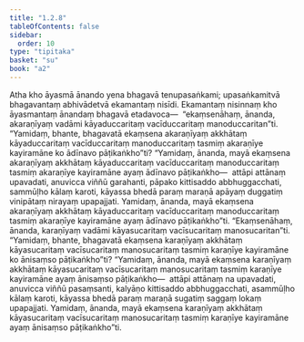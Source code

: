 ```yaml
---
title: "1.2.8"
tableOfContents: false
sidebar:
  order: 10
type: "tipitaka"
basket: "su"
book: "a2"
---
```



<DynamicBreadcrumb />

<Division number="18" book="a2">

<Paragraph number="47" book="a2">
Atha kho āyasmā ānando yena bhagavā tenupasaṅkami; upasaṅkamitvā bhagavantaṃ abhivādetvā ekamantaṃ nisīdi. Ekamantaṃ nisinnaṃ kho āyasmantaṃ ānandaṃ bhagavā etadavoca—  “ekaṃsenāhaṃ, ānanda, akaraṇīyaṃ vadāmi kāyaduccaritaṃ vacīduccaritaṃ manoduccaritan”ti. “Yamidaṃ, bhante, bhagavatā ekaṃsena akaraṇīyaṃ akkhātaṃ kāyaduccaritaṃ vacīduccaritaṃ manoduccaritaṃ tasmiṃ akaraṇīye kayiramāne ko ādīnavo pāṭikaṅkho”ti? “Yamidaṃ, ānanda, mayā ekaṃsena akaraṇīyaṃ akkhātaṃ kāyaduccaritaṃ vacīduccaritaṃ manoduccaritaṃ tasmiṃ akaraṇīye kayiramāne ayaṃ ādīnavo pāṭikaṅkho—  attāpi attānaṃ upavadati, anuvicca viññū garahanti, pāpako kittisaddo abbhuggacchati, sammūḷho kālaṃ karoti, kāyassa bhedā paraṃ maraṇā apāyaṃ duggatiṃ vinipātaṃ nirayaṃ upapajjati. Yamidaṃ, ānanda, mayā ekaṃsena akaraṇīyaṃ akkhātaṃ kāyaduccaritaṃ vacīduccaritaṃ manoduccaritaṃ tasmiṃ akaraṇīye kayiramāne ayaṃ ādīnavo pāṭikaṅkho”ti.
</Paragraph>

<Paragraph number="48" book="a2">
“Ekaṃsenāhaṃ, ānanda, karaṇīyaṃ vadāmi kāyasucaritaṃ vacīsucaritaṃ manosucaritan”ti. “Yamidaṃ, bhante, bhagavatā ekaṃsena karaṇīyaṃ akkhātaṃ kāyasucaritaṃ vacīsucaritaṃ manosucaritaṃ tasmiṃ karaṇīye kayiramāne ko ānisaṃso pāṭikaṅkho”ti? “Yamidaṃ, ānanda, mayā ekaṃsena karaṇīyaṃ akkhātaṃ kāyasucaritaṃ vacīsucaritaṃ manosucaritaṃ tasmiṃ karaṇīye kayiramāne ayaṃ ānisaṃso pāṭikaṅkho—  attāpi attānaṃ na upavadati, anuvicca viññū pasaṃsanti, kalyāṇo kittisaddo abbhuggacchati, asammūḷho kālaṃ karoti, kāyassa bhedā paraṃ maraṇā sugatiṃ saggaṃ lokaṃ upapajjati. Yamidaṃ, ānanda, mayā ekaṃsena karaṇīyaṃ akkhātaṃ kāyasucaritaṃ vacīsucaritaṃ manosucaritaṃ tasmiṃ karaṇīye kayiramāne ayaṃ ānisaṃso pāṭikaṅkho”ti.
</Paragraph>
</Division>